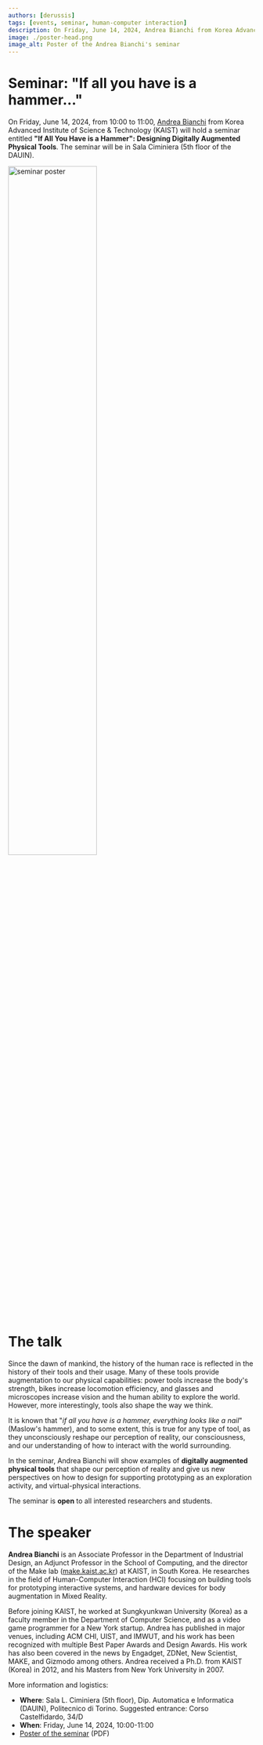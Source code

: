 ```yaml
---
authors: [derussis]
tags: [events, seminar, human-computer interaction]
description: On Friday, June 14, 2024, Andrea Bianchi from Korea Advanced Institute of Science & Technology (KAIST) will hold a seminar at DAUIN entitled "If All You Have is a Hammer... Designing Digitally Augmented Physical Tools".
image: ./poster-head.png
image_alt: Poster of the Andrea Bianchi's seminar
---
```



# Seminar: "If all you have is a hammer..."

On Friday, June 14, 2024, from 10:00 to 11:00, [Andrea Bianchi](http://andrea.kaist.id) from Korea Advanced Institute of Science & Technology (KAIST) will hold a seminar entitled **"If All You Have is a Hammer": Designing Digitally Augmented Physical Tools**. The seminar will be in Sala Ciminiera (5th floor of the DAUIN).

<p className="text--center"><img src={poster} alt="seminar poster" width="60%"></img></p>

<!-- truncate -->

# The talk
Since the dawn of mankind, the history of the human race is reflected in the history of their tools and their usage. Many of these tools provide augmentation to our physical capabilities: power tools increase the body's strength, bikes increase locomotion efficiency, and glasses and microscopes increase vision and the human ability to explore the world. However, more interestingly, tools also shape the way we think. 

It is known that "_if all you have is a hammer, everything looks like a nail_" (Maslow's hammer), and to some extent, this is true for any type of tool, as they unconsciously reshape our perception of reality, our consciousness, and our understanding of how to interact with the world surrounding. 

In the seminar, Andrea Bianchi will show examples of **digitally augmented physical tools** that shape our perception of reality and give us new perspectives on how to design for supporting prototyping as an exploration activity, and virtual-physical interactions. 

The seminar is **open** to all interested researchers and students.

# The speaker
**Andrea Bianchi** is an Associate Professor in the Department of Industrial Design, an Adjunct Professor in the School of Computing, and the director of the Make lab ([make.kaist.ac.kr](https://make.kaist.ac.kr)) at KAIST, in South Korea. He researches in the field of Human-Computer Interaction (HCI) focusing on building tools for prototyping interactive systems, and hardware devices for body augmentation in Mixed Reality. 

Before joining KAIST, he worked at Sungkyunkwan University (Korea) as a faculty member in the Department of Computer Science, and as a video game programmer for a New York startup. Andrea has published in major venues, including ACM CHI, UIST, and IMWUT, and his work has been recognized with multiple Best Paper Awards and Design Awards. His work has also been covered in the news by Engadget, ZDNet, New Scientist, MAKE, and Gizmodo among others. Andrea received a Ph.D. from KAIST (Korea) in 2012, and his Masters from New York University in 2007.

More information and logistics:
* **Where**: Sala L. Ciminiera (5th floor), Dip. Automatica e Informatica (DAUIN), Politecnico di Torino. Suggested entrance: Corso Castelfidardo, 34/D
* **When**: Friday, June 14, 2024, 10:00-11:00
* [Poster of the seminar](./seminar-andrea-bianchi.pdf) (PDF)
